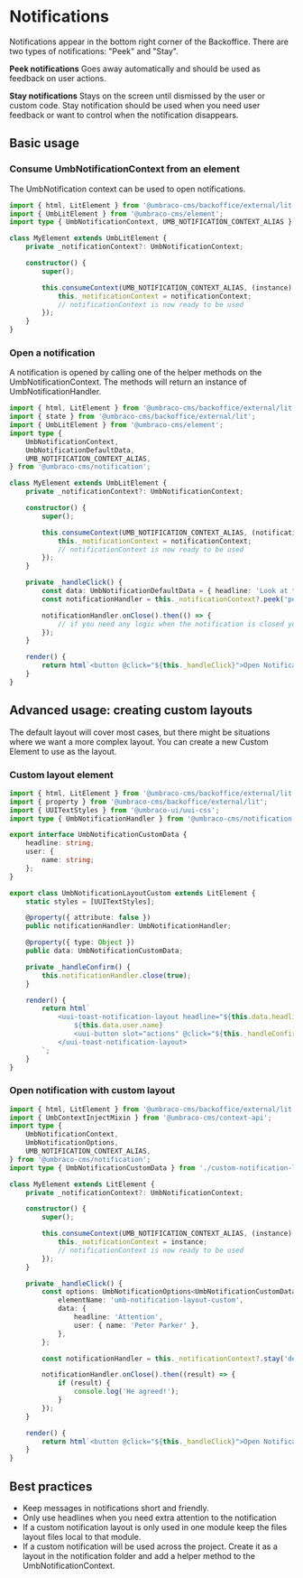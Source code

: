 
<Meta title="API/Notifications/Intro" />

# Notifications

Notifications appear in the bottom right corner of the Backoffice. There are two types of notifications: "Peek" and "Stay".

**Peek notifications**
Goes away automatically and should be used as feedback on user actions.

**Stay notifications**
Stays on the screen until dismissed by the user or custom code. Stay notification should be used when you need user feedback or want to control when the notification disappears.

## Basic usage

### Consume UmbNotificationContext from an element

The UmbNotification context can be used to open notifications.

```ts
import { html, LitElement } from '@umbraco-cms/backoffice/external/lit';
import { UmbLitElement } from '@umbraco-cms/element';
import type { UmbNotificationContext, UMB_NOTIFICATION_CONTEXT_ALIAS } from '@umbraco-cms/notification';

class MyElement extends UmbLitElement {
	private _notificationContext?: UmbNotificationContext;

	constructor() {
		super();

		this.consumeContext(UMB_NOTIFICATION_CONTEXT_ALIAS, (instance) => {
			this._notificationContext = notificationContext;
			// notificationContext is now ready to be used
		});
	}
}
```

### Open a notification

A notification is opened by calling one of the helper methods on the UmbNotificationContext. The methods will return an instance of UmbNotificationHandler.

```ts
import { html, LitElement } from '@umbraco-cms/backoffice/external/lit';
import { state } from '@umbraco-cms/backoffice/external/lit';
import { UmbLitElement } from '@umbraco-cms/element';
import type {
	UmbNotificationContext,
	UmbNotificationDefaultData,
	UMB_NOTIFICATION_CONTEXT_ALIAS,
} from '@umbraco-cms/notification';

class MyElement extends UmbLitElement {
	private _notificationContext?: UmbNotificationContext;

	constructor() {
		super();

		this.consumeContext(UMB_NOTIFICATION_CONTEXT_ALIAS, (notificationContext) => {
			this._notificationContext = notificationContext;
			// notificationContext is now ready to be used
		});
	}

	private _handleClick() {
		const data: UmbNotificationDefaultData = { headline: 'Look at this', message: 'Something good happened' };
		const notificationHandler = this._notificationContext?.peek('positive', { data });

		notificationHandler.onClose().then(() => {
			// if you need any logic when the notification is closed you can run it here
		});
	}

	render() {
		return html`<button @click="${this._handleClick}">Open Notification</button>`;
	}
}
```

## Advanced usage: creating custom layouts

The default layout will cover most cases, but there might be situations where we want a more complex layout. You can create a new Custom Element to use as the layout.

### Custom layout element

```ts
import { html, LitElement } from '@umbraco-cms/backoffice/external/lit';
import { property } from '@umbraco-cms/backoffice/external/lit';
import { UUITextStyles } from '@umbraco-ui/uui-css';
import type { UmbNotificationHandler } from '@umbraco-cms/notification';

export interface UmbNotificationCustomData {
	headline: string;
	user: {
		name: string;
	};
}

export class UmbNotificationLayoutCustom extends LitElement {
	static styles = [UUITextStyles];

	@property({ attribute: false })
	public notificationHandler: UmbNotificationHandler;

	@property({ type: Object })
	public data: UmbNotificationCustomData;

	private _handleConfirm() {
		this.notificationHandler.close(true);
	}

	render() {
		return html`
			<uui-toast-notification-layout headline="${this.data.headline}" class="uui-text">
				${this.data.user.name}
				<uui-button slot="actions" @click="${this._handleConfirm}" label="Confirm">Confirm</uui-button>
			</uui-toast-notification-layout>
		`;
	}
}
```

### Open notification with custom layout

```ts
import { html, LitElement } from '@umbraco-cms/backoffice/external/lit';
import { UmbContextInjectMixin } from '@umbraco-cms/context-api';
import type {
	UmbNotificationContext,
	UmbNotificationOptions,
	UMB_NOTIFICATION_CONTEXT_ALIAS,
} from '@umbraco-cms/notification';
import type { UmbNotificationCustomData } from './custom-notification-layout.js';

class MyElement extends LitElement {
	private _notificationContext?: UmbNotificationContext;

	constructor() {
		super();

		this.consumeContext(UMB_NOTIFICATION_CONTEXT_ALIAS, (instance) => {
			this._notificationContext = instance;
			// notificationContext is now ready to be used
		});
	}

	private _handleClick() {
		const options: UmbNotificationOptions<UmbNotificationCustomData> = {
			elementName: 'umb-notification-layout-custom',
			data: {
				headline: 'Attention',
				user: { name: 'Peter Parker' },
			},
		};

		const notificationHandler = this._notificationContext?.stay('default', options);

		notificationHandler.onClose().then((result) => {
			if (result) {
				console.log('He agreed!');
			}
		});
	}

	render() {
		return html`<button @click="${this._handleClick}">Open Notification</button>`;
	}
}
```

## Best practices

- Keep messages in notifications short and friendly.
- Only use headlines when you need extra attention to the notification
- If a custom notification layout is only used in one module keep the files layout files local to that module.
- If a custom notification will be used across the project. Create it as a layout in the notification folder and add a helper method to the UmbNotificationContext.
